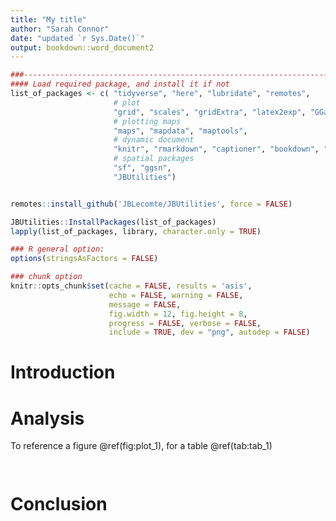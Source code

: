 ```yaml
---
title: "My title"
author: "Sarah Connor"
date: "updated `r Sys.Date()`"
output: bookdown::word_document2
---
```


```r
###-----------------------------------------------------------------------------
#### Load required package, and install it if not
list_of_packages <- c( "tidyverse", "here", "lubridate", "remotes",
                       # plot
                       "grid", "scales", "gridExtra", "latex2exp", "GGally", "ggthemes", "gghighlight",
                       # plotting maps
                       "maps", "mapdata", "maptools",
                       # dynamic document
                       "knitr", "rmarkdown", "captioner", "bookdown", "pander", "flextable", 
                       # spatial packages
                       "sf", "ggsn",
                       "JBUtilities") 


remotes::install_github('JBLecomte/JBUtilities', force = FALSE)

JBUtilities::InstallPackages(list_of_packages)
lapply(list_of_packages, library, character.only = TRUE)

### R general option:
options(stringsAsFactors = FALSE)

### chunk option
knitr::opts_chunk$set(cache = FALSE, results = 'asis',
                      echo = FALSE, warning = FALSE,
                      message = FALSE,
                      fig.width = 12, fig.height = 8,
                      progress = FALSE, verbose = FALSE,
                      include = TRUE, dev = "png", autodep = FALSE)

```

# Introduction

# Analysis

To reference a figure \@ref(fig:plot_1), for a table \@ref(tab:tab_1)

```r

```

```r

```

# Conclusion
